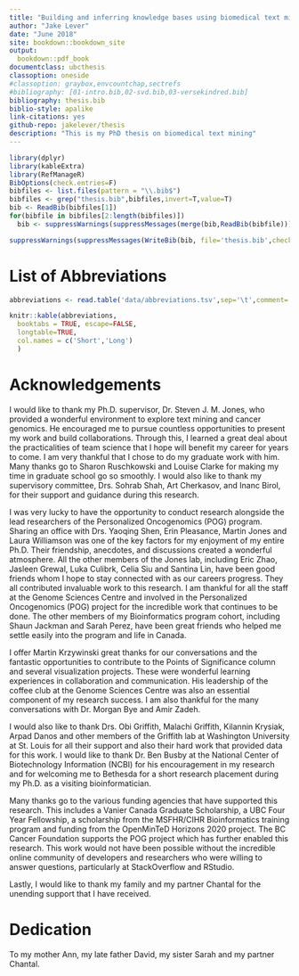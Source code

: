 --- 
title: "Building and inferring knowledge bases using biomedical text mining"
author: "Jake Lever"
date: "June 2018"
site: bookdown::bookdown_site
output:
  bookdown::pdf_book
documentclass: ubcthesis
classoption: oneside
#classoption: graybox,envcountchap,sectrefs
#bibliography: [01-intro.bib,02-svd.bib,03-versekindred.bib]
bibliography: thesis.bib
biblio-style: apalike
link-citations: yes
github-repo: jakelever/thesis
description: "This is my PhD thesis on biomedical text mining"
---


```{r bibliographyMerge, eval=T, echo=F}
library(dplyr)
library(kableExtra)
library(RefManageR)
BibOptions(check.entries=F)
bibfiles <- list.files(pattern = "\\.bib$")
bibfiles <- grep("thesis.bib",bibfiles,invert=T,value=T)
bib <- ReadBib(bibfiles[1])
for(bibfile in bibfiles[2:length(bibfiles)])
  bib <- suppressWarnings(suppressMessages(merge(bib,ReadBib(bibfile))))

suppressWarnings(suppressMessages(WriteBib(bib, file='thesis.bib',check=F)))
```

# List of Abbreviations

```{r abbreviations, eval=T, echo=F}
abbreviations <- read.table('data/abbreviations.tsv',sep='\t',comment='')

knitr::kable(abbreviations,
  booktabs = TRUE, escape=FALSE,
  longtable=TRUE,
  col.names = c('Short','Long')
  )
```


# Acknowledgements

I would like to thank my Ph.D. supervisor, Dr. Steven J. M. Jones, who provided a wonderful environment to explore text mining and cancer genomics. He encouraged me to pursue countless opportunities to present my work and build collaborations. Through this, I learned a great deal about the practicalities of team science that I hope will benefit my career for years to come. I am very thankful that I chose to do my graduate work with him. Many thanks go to Sharon Ruschkowski and Louise Clarke for making my time in graduate school go so smoothly. I would also like to thank my supervisory committee, Drs. Sohrab Shah, Art Cherkasov, and Inanc Birol, for their support and guidance during this research.

I was very lucky to have the opportunity to conduct research alongside the lead researchers of the Personalized Oncogenomics (POG) program. Sharing an office with Drs. Yaoqing Shen, Erin Pleasance, Martin Jones and Laura Williamson was one of the key factors for my enjoyment of my entire Ph.D. Their friendship, anecdotes, and discussions created a wonderful atmosphere. All the other members of the Jones lab, including Eric Zhao, Jasleen Grewal, Luka Culibrk, Celia Siu and Santina Lin, have been good friends whom I hope to stay connected with as our careers progress. They all contributed invaluable work to this research. I am thankful for all the staff at the Genome Sciences Centre and involved in the Personalized Oncogenomics (POG) project for the incredible work that continues to be done. The other members of my Bioinformatics program cohort, including Shaun Jackman and Sarah Perez, have been great friends who helped me settle easily into the program and life in Canada.

I offer Martin Krzywinski great thanks for our conversations and the fantastic opportunities to contribute to the Points of Significance column and several visualization projects. These were wonderful learning experiences in collaboration and communication. His leadership of the coffee club at the Genome Sciences Centre was also an essential component of my research success. I am also thankful for the many conversations with Dr. Morgan Bye and Amir Zadeh.

I would also like to thank Drs. Obi Griffith, Malachi Griffith, Kilannin Krysiak, Arpad Danos and other members of the Griffith lab at Washington University at St. Louis for all their support and also their hard work that provided data for this work. I would like to thank Dr. Ben Busby at the National Center of Biotechnology Information (NCBI) for his encouragement in my research and for welcoming me to Bethesda for a short research placement during my Ph.D. as a visiting bioinformatician.

Many thanks go to the various funding agencies that have supported this research. This includes a Vanier Canada Graduate Scholarship, a UBC Four Year Fellowship, a scholarship from the MSFHR/CIHR Bioinformatics training program and funding from the OpenMinTeD Horizons 2020 project. The BC Cancer Foundation supports the POG project which has further enabled this research. This work would not have been possible without the incredible online community of developers and researchers who were willing to answer questions, particularly at StackOverflow and RStudio.

Lastly, I would like to thank my family and my partner Chantal for the unending support that I have received.

# Dedication

To my mother Ann, my late father David, my sister Sarah and my partner Chantal.

\mainmatter